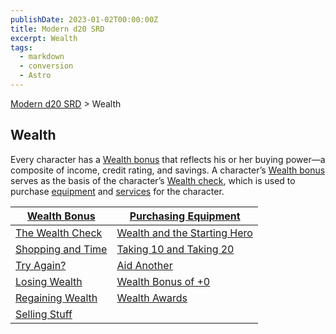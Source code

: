 ```yaml
---
publishDate: 2023-01-02T00:00:00Z
title: Modern d20 SRD
excerpt: Wealth
tags:
  - markdown
  - conversion
  - Astro
---
```


[Modern d20 SRD](/#modernD20) > Wealth

## Wealth

Every character has a [Wealth ](modern-d20-srd-wealth-wealth-bonus)[bonus](modern-d20-srd-wealth-wealth-bonus) that reflects his or her
buying power—a composite of income, credit rating, and savings. A character’s
[Wealth bonus](modern-d20-srd-wealth-wealth-bonus) serves as the basis of the
character’s [Wealth check](modern-d20-srd-wealth-wealth-check), which is used
to purchase [equipment](modern-d20-srd-equipment-equipment-general) and
[services](modern-d20-srd-equipment-services) for the character.

| [Wealth Bonus](modern-d20-srd-wealth-wealth-bonus) | [Purchasing Equipment](modern-d20-srd-wealth-purchasing-equipment) |
|---|---|
| [The Wealth Check](modern-d20-srd-wealth-wealth-check) | [Wealth and the Starting Hero](modern-d20-srd-wealth-wealth-starting-hero) |
| [Shopping and Time](modern-d20-srd-wealth-shopping-and-time) | [Taking 10 and Taking 20](modern-d20-srd-wealth-taking-10-and-20) |
| [Try Again?](modern-d20-srd-wealth-try-again) | [Aid Another](modern-d20-srd-wealth-aid-another) |
| [Losing Wealth](modern-d20-srd-wealth-losing-wealth) | [Wealth Bonus of +0](modern-d20-srd-wealth-wealth-bonus-of-0) |
| [Regaining Wealth](modern-d20-srd-wealth-regaining-wealth) | [Wealth Awards](modern-d20-srd-wealth-wealth-awards) |
| [Selling Stuff](modern-d20-srd-wealth-selling-stuff) |
